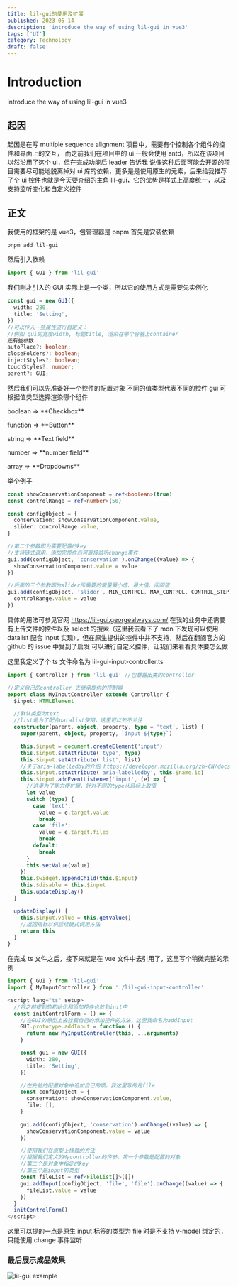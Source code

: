 ```yaml
---
title: lil-gui的使用及扩展
published: 2023-05-14
description: 'introduce the way of using lil-gui in vue3'
tags: ['UI']
category: Technology
draft: false
---
```



# Introduction

introduce the way of using lil-gui in vue3

## 起因

起因是在写 multiple sequence alignment 项目中，需要有个控制各个组件的控件和界面上的交互，
而之前我们在项目中的 ui 一般会使用 antd，所以在该项目以然沿用了这个 ui，但在完成功能后 leader 告诉我
说像这种后面可能会开源的项目需要尽可能地脱离掉对 ui 库的依赖，更多是是使用原生的元素，后来给我推荐了个
ui 控件也就是今天要介绍的主角 lil-gui，它的优势是样式上高度统一，以及支持监听变化和自定义控件

## 正文

我使用的框架的是 vue3，包管理器是 pnpm
首先是安装依赖

```javascript
pnpm add lil-gui
```

然后引入依赖

```javascript
import { GUI } from 'lil-gui'
```

我们刚才引入的 GUI 实际上是一个类，所以它的使用方式是需要先实例化

```typescript
const gui = new GUI({
  width: 280,
  title: 'Setting',
})
//可以传入一些属性进行自定义：
//例如 gui的宽度width, 标题title, 渲染在哪个容器上container
还有些参数
autoPlace?: boolean;
closeFolders?: boolean;
injectStyles?: boolean;
touchStyles?: number;
parent?: GUI;
```

然后我们可以先准备好一个控件的配置对象
不同的值类型代表不同的控件 gui 可根据值类型选择渲染哪个组件

<p>boolean => **Checkbox**</p>
<p>function => **Button**</p>
<p>string => **Text field**</p>
<p>number => **number field**</p>
<p>array => **Dropdowns**</p>

举个例子

```typescript
const showConservationComponent = ref<boolean>(true)
const controlRange = ref<number>(50)

const configObject = {
  conservation: showConservationComponent.value,
  slider: controlRange.value,
}

//第二个参数即为需要配置的key
//支持链式调用，添加完控件后可直接监听change事件
gui.add(configObject, 'conservation').onChange((value) => {
  showConservationComponent.value = value
})

//后面的三个参数即为slider所需要的常量最小值、最大值、间隔值
gui.add(configObject, 'slider', MIN_CONTROL, MAX_CONTROL, CONTROL_STEP).onChange((value) => {
  controlRange.value = value
})
```

具体的用法可参见官网 https://lil-gui.georgealways.com/
在我的业务中还需要有上传文件的控件以及 select 的搜索（这里我去看下了 mdn 下发现可以使用 datalist 配合 input 实现），但在原生提供的控件中并不支持，然后在翻阅官方的 github 的 issue 中受到了启发
可以进行自定义控件，让我们来看看具体要怎么做

这里我定义了个 ts 文件命名为 lil-gui-input-controller.ts

```typescript:lil-gui-input-controller.ts
import { Controller } from 'lil-gui' //包暴露出类的controller

//定义自己的controller 去继承提供的控制器
export class MyInputController extends Controller {
  $input: HTMLElement

  //默认类型为text
  //list是为了配合datalist使用，这里可以先不关注
  constructor(parent, object, property, type = 'text', list) {
    super(parent, object, property, `input-${type}`)

    this.$input = document.createElement('input')
    this.$input.setAttribute('type', type)
    this.$input.setAttribute('list', list)
    //关于aria-labelledby的介绍 https://developer.mozilla.org/zh-CN/docs/Web/Accessibility/ARIA/Attributes/aria-labelledby
    this.$input.setAttribute('aria-labelledby', this.$name.id)
    this.$input.addEventListener('input', (e) => {
      //这里为了能方便扩展，针对不同的type从目标上取值
      let value
      switch (type) {
        case 'text':
          value = e.target.value
          break
        case 'file':
          value = e.target.files
          break
        default:
          break
      }
      this.setValue(value)
    })
    this.$widget.appendChild(this.$input)
    this.$disable = this.$input
    this.updateDisplay()
  }

  updateDisplay() {
    this.$input.value = this.getValue()
    //返回指针以供后续链式调用方法
    return this
  }
}
```

在完成 ts 文件之后，接下来就是在 vue 文件中去引用了，这里写个稍微完整的示例

```typescript
import { GUI } from 'lil-gui'
import { MyInputController } from './lil-gui-input-controller'

<script lang="ts" setup>
  //将之前提到的初始化和添加控件也放到init中
  const initControlForm = () => {
    //在GUI的原型上去挂载自己的添加控件的方法，这里我命名为addInput
    GUI.prototype.addInput = function () {
      return new MyInputController(this, ...arguments)
    }

    const gui = new GUI({
      width: 280,
      title: 'Setting',
    })

    //在先前的配置对象中追加自己的项，我这里写的是file
    const configObject = {
      conservation: showConservationComponent.value,
      file: [],
    }

    gui.add(configObject, 'conservation').onChange((value) => {
      showConservationComponent.value = value
    })

    //使用我们在原型上挂载的方法
    //根据我们定义的Mycontroller的传参，第一个参数是配置的对象
    //第二个是对象中指定的key
    //第三个是input的类型
    const fileList = ref<FileList[]>([])
    gui.addInput(configObject, 'file', 'file').onChange((value) => {
      fileList.value = value
    })
  }
  initControlForm()
</script>
```

这里可以提的一点是原生 input 标签的类型为 file 时是不支持 v-model 绑定的，只能使用 change 事件监听

### 最后展示成品效果

<Image alt="lil-gui example" src={lilGui} width={256} height={256} />
